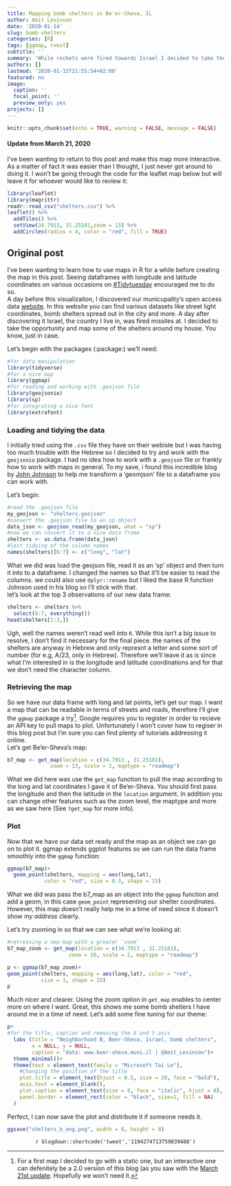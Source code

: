 ```yaml
---
title: Mapping bomb shelters in Be'er-Sheva, IL
author: Amit Levinson
date: '2020-01-14'
slug: bomb-shelters
categories: [R]
tags: [ggmap, rvest]
subtitle: ''
summary: 'While rockets were fired towards Israel I decided to take the opportunity and plot  bomb shelters in Beer-Sheva.'
authors: []
lastmod: '2020-01-15T21:55:54+02:00'
featured: no
image:
  caption: ''
  focal_point: ''
  preview_only: yes
projects: []
---
```

```r
knitr::opts_chunk$set(echo = TRUE, warning = FALSE, message = FALSE)
```

#### <a id="update"></a>**Update from March 21, 2020**

I've been wanting to return to this post and make this map more interactive. As a matter of fact it was easier than I thought, I just never got around to doing it. I won't be going through the code for the leaflet map below but will leave it for whoever would like to review it:

```r
library(leaflet)
library(magrittr)
readr::read_csv("shelters.csv") %>% 
leaflet() %>% 
  addTiles() %>% 
  setView(34.7913, 31.25181,zoom = 13) %>% 
  addCircles(radius = 4, color = "red", fill = TRUE)
```

## **Original post**

I've been wanting to learn how to use maps in R for a while before creating the map in this post. Seeing dataframes with longitude and latitude coordinates on various occasions on [#Tidytuesday](https://github.com/rfordatascience/tidytuesday) encouraged me to do so.  
A day before this visualizaiton, I discovered our municupality's open access data [website](https://www.beer-sheva.muni.il/OpenData/Pages/default.aspx). In this website you can find various datasets like street light coordinates, bomb shelters spread out in the city and more. A day after discovering it Israel, the country I live in, was fired missiles at. I decided to take the opportunity and map some of the shelters around my house. You know, just in case.


Let's begin with the packages (:package:) we'll need:

```r
#for data manipulation
library(tidyverse)
#for a nice map
library(ggmap)
#for reading and working with .geojson file
library(geojsonio)
library(sp)
#for integrating a nice font
library(extrafont)
```

### Loading and tidying the data 

I initially tried using the `.csv` file they have on their webiste but I was having too much trouble with the Hebrew so I decided to try and work with the `geojsonio` package. I had no idea how to work with a `.geojson` file or frankly how to work with maps in general. To my save, i found this incredible blog by [John Johnson
](https://randomjohn.github.io/r-geojson-srt/) to help me transform a 'geomjson' file to a dataframe you can work with.

Let's begin:

```r
#read the .geojson file
my_geojson <- "shelters.geojson"
#convert the .geojson file to an sp object
data_json <- geojson_read(my_geojson, what = "sp")
#now we can convert it to a nice data frame
shelters <- as.data.frame(data_json)
#last tidying of the column names
names(shelters)[6:7] <- c("long", "lat")
```

What we did was load the geojson file, read it as an 'sp' object and then turn it into to a dataframe. I changed the names so that it'll be easier to read the columns. we could also use `dplyr::rename` but I liked the base R function Johnson used in his blog so I'll stick with that.  
let's look at the top 3 observations of our new data frame:  

```r
shelters <- shelters %>% 
  select(6:7, everything())
head(shelters[1:3,])
```

Ugh, well the names weren't read well into `R`. While this isn't a big issue to resolve, I don't find it necessary for the final piece. the names of the shelters are anyway in Hebrew and only represnt a letter and some sort of number (for e.g, A/23, only in Hebrew). Therefore we'll leave it as is since what I'm interested in is the longitude and latitude coordinations and for that we don't need the character column. 

### Retrieving the map

So we have our data frame with long and lat points, let's get our map. I want a map that can be readable in terms of streets and roads, therefore I'll give the `ggmap` package a try[^1]. Google requires you to register in order to recieve an API key to pull maps to plot. Unfortunately I won't cover how to regiser in this blog post but I'm sure you can find plenty of tutorials addressing it online.    
Let's get Be'er-Sheva's map:

```r
b7_map <- get_map(location = c(34.7913 , 31.25181), 
              zoom = 13, scale = 2, maptype = "roadmap")
```

What we did here was use the `get_map` function to pull the map according to the long and lat coordinates I gave it of Be'er-Sheva. You should first pass the longitude and then the latitude in the `location` argument. In addition you can change other features such as the zoom level, the maptype and more as we saw here (See `?get_map` for more info). 

### Plot

Now that we have our data set ready and the map as an object we can go on to plot it. ggmap extends ggplot features so we can run the data frame smoothly into the `ggmap` function:

```r
ggmap(b7_map)+
  geom_point(shelters, mapping = aes(long,lat),
            color = "red", size = 0.3, shape = 15)
```

What we did was pass the b7_map as an object into the `ggmap` function and add a geom, in this case `geom_point` representing our shelter coordinates. However, this map doesn't really help me in a time of need since it doesn't show *my address* clearly.  

Let's try zooming in so that we can see what we're looking at:

```r
#retreiving a new map with a greater `zoom`
b7_map_zoom <- get_map(location = c(34.7913 , 31.25181), 
                    zoom = 16, scale = 2, maptype = "roadmap")

p <- ggmap(b7_map_zoom)+
geom_point(shelters, mapping = aes(long,lat), color = "red",
           size = 3, shape = 15)
p
```

Much nicer and clearer. Using the zoom option in `get_map` enables to center more on where I want. Great, this shows me some bomb shetlers I have around me in a time of need. Let's add some fine tuning for our theme:

```r
p+  
#for the title, caption and removing the X and Y axis
  labs (title = "Neighborhood B, Beer-Sheva, Israel, bomb shelters",
        x = NULL, y = NULL,
        caption = "data: www.beer-sheva.muni.il | @Amit_Levinson")+
  theme_minimal()+
  theme(text = element_text(family = "Microsoft Tai Le"),
    #Changing the position of the title
    plot.title = element_text(hjust = 0.5, size = 20, face = "bold"),
    axis.text = element_blank(),
    plot.caption = element_text(size = 9, face = "italic", hjust = 0),
    panel.border = element_rect(color = "black", size=2, fill = NA)
  )
```

Perfect, I can now save the plot and distribute it if someone needs it.

```r
ggsave("shelters_b_eng.png", width = 8, height = 8)
```

<center> `r blogdown::shortcode('tweet','1194274713759039488')` </center>

[^1]: For a first map I decided to go with a static one, but an interactive one can defenitely be a 2.0 version of this blog (as you saw with the [March 21st update](#update). Hopefully we won't need it.

